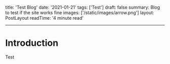 title: 'Test Blog'
date: '2021-01-21'
tags: ['Test']
draft: false
summary: Blog to test if the site works fine
images: ['/static/images/arrow.png']
layout: PostLayout
readTime: '4 minute read'

---

# Introduction

Test
